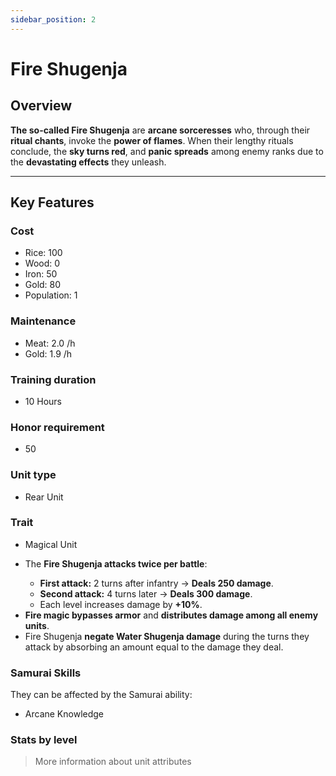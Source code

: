 ```yaml
---
sidebar_position: 2
---
```



# Fire Shugenja

## Overview

**The so-called Fire Shugenja** are **arcane sorceresses** who, through their **ritual chants**, invoke the **power of flames**. When their lengthy rituals conclude, the **sky turns red**, and **panic spreads** among enemy ranks due to the **devastating effects** they unleash.  

---

## Key Features

### Cost
- Rice: 100  
- Wood: 0  
- Iron: 50  
- Gold: 80  
- Population: 1

### Maintenance
- Meat: 2.0 /h  
- Gold: 1.9 /h

### Training duration
- 10 Hours

### Honor requirement
- 50

### Unit type
- <Link to="../#rear-units">Rear Unit</Link>

### Trait
- <Link to="../#magical-units">Magical Unit</Link>

<Admonition type="tip" title="Magic Effect – Infernal Conflagration">
  <ul>
    <li>The <strong>Fire Shugenja attacks twice per battle</strong>:</li>
      <ul>
        <li><strong>First attack:</strong> 2 turns after infantry → <strong>Deals 250 damage</strong>.</li>
        <li><strong>Second attack:</strong> 4 turns later → <strong>Deals 300 damage</strong>.</li>
        <li>Each level increases damage by <strong>+10%</strong>.</li>
      </ul>
    <li><strong>Fire magic bypasses armor</strong> and <strong>distributes damage among all enemy units</strong>.</li>
    <li>Fire Shugenja <strong>negate Water Shugenja damage</strong> during the turns they attack by absorbing an amount equal to the damage they deal.</li>
  </ul>
</Admonition>

### Samurai Skills  
They can be affected by the Samurai ability:  
- <Link to="../../samurais/knowledge-skills#arcane-knowledge">Arcane Knowledge</Link>

### Stats by level

<UnitStatsTable unitName="Fire Shugenja" />

> <Link to="../#attributes">More information about unit attributes</Link>
